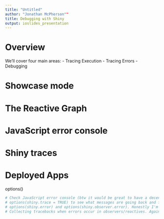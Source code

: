 ```yaml
---
title: "Untitled"
author: "Jonathan McPherson""
title: Debugging with Shiny
output: ioslides_presentation
---
```


# Overview

We'll cover four main areas:
- Tracing Execution
- Tracing Errors
- Debugging

# Showcase mode

# The Reactive Graph

# JavaScript error console

# Shiny traces

# Deployed Apps

options()

```r
# Check JavaScript error console (btw it would be great to have a decent experience for doing this in RStudio someday)
# options(shiny.trace = TRUE) to see what messages are going back and forth between the browser and server. This is mostly useful when you're writing your own custom bindings, or if you're not sure why something's not updating.
# options(shiny.error) and options(shiny.observer.error). Honestly I'm not sure if these are working correctly. That was something I was hoping one of us (you, Winston, or I) could look into.
# Collecting tracebacks when errors occur in observers/reactives. Again, not exactly sure what the answer is here, also needs investigation by one of us.
```

